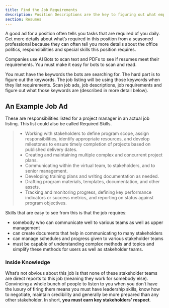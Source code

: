 ```yaml
---
title: Find the Job Requirements
description: Position Descriptions are the key to figuring out what employers are looking for in a new hire
section: Resumes
---
```


A good ad for a position often tells you tasks that are required of you daily. Get more details about what’s required in this position from a seasoned professional because they can often tell you more details about the office politics, responsibilities and special skills this position requires. 

Companies use AI Bots to scan text and PDFs to see if resumes meet their requirements. You must make it easy for bots to scan and read. 

You must have the keywords the bots are searching for. The hard part is to figure out the keywords. The job listing will be using those keywords when they list requirements. Scan job ads, job descriptions, job requirements and figure out what those keywords are (described in more detail below).

## An Example Job Ad
These are responsibilities listed for a project manager in an actual job listing. This list could also be called Required Skills.
> - Working with stakeholders to define program scope, assign responsibilities, identify appropriate resources, and develop milestones to ensure timely completion of projects based on published delivery dates.
> - Creating and maintaining multiple complex and concurrent project plans.
> - Communicating within the virtual team, to stakeholders, and to senior management.
> - Developing training plans and writing documentation as needed.
> - Drafting program materials, templates, documentation, and other assets.
> - Tracking and monitoring progress, defining key performance indicators or success metrics, and reporting on status against program objectives.

Skills that are easy to see from this is that the job requires:
- somebody who can communicate well to various teams as well as upper management
- can create documents that help in communicating to many stakeholders
- can manage schedules and progress given to various stakeholder teams
- must be capable of understanding complex methods and topics and simplify these methods for users as well as stakeholder teams.

### Inside Knowledge

What’s not obvious about this job is that none of these stakeholder teams are direct reports to this job (meaning they work for somebody else). Convincing a whole bunch of people to listen to you when you don’t have the luxury of firing them means you must have leadership skills, know how to negotiate, maintain credibility and generally be more prepared than any other stakeholder. In short, **you must earn key stakeholders’ respect**.

